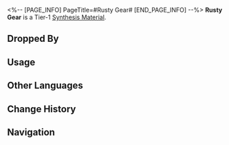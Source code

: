 <%-- [PAGE_INFO]
PageTitle=#Rusty Gear#
[END_PAGE_INFO] --%>
{{Item Infobox
|id          = 180012
|image       = Item Rusty Gear.png
|type        = Synthesis Material
|invCategory = Other Materials
|rarity      = 1
|effect      = 
|description = Tier 1 Synthesis Material
|source1     = [[The Reverie Hotel: Dreamjolt Troupe's Mr. Domescreen or other enemies]]
|source2     = [[Penacony: Destructible Objects]]
|source3     = [[Assignment]] rewards
|source4     = [[Ferdinand]]
}}
{{Description|Gears themselves are not rare, but finding gears that meet the specifications is no easy task. With rapid advancements in technology, these outdated parts are being discarded in large quantities.<br /><br />''"The best gear is always the one that fits perfectly."''}}
'''Rusty Gear''' is a Tier-1 [[Synthesis Material]].

==Dropped By==
{{Dropped By}}

==Usage==
{{Craft Usage}}

==Other Languages==
{{Other Languages
|en   = Rusty Gear
|zhs  = 锈迹齿轮
|zht  = 鏽跡齒輪
|ja   = 錆びた歯車
|ko   = 녹슨 톱니바퀴
|es   = Engranaje oxidado
|fr   = Engrenage rouillé
|ru   = Ржавая шестерня
|th   = Rusty Gear
|vi   = Bánh Răng Rỉ Sét
|de   = Verrostetes Zahnrad
|id   = Rusty Gear
|pt   = Equipamento Enferrujado
}}

==Change History==
{{Change History|2.0}}

==Navigation==
{{Synthesis Material Navbox}}
